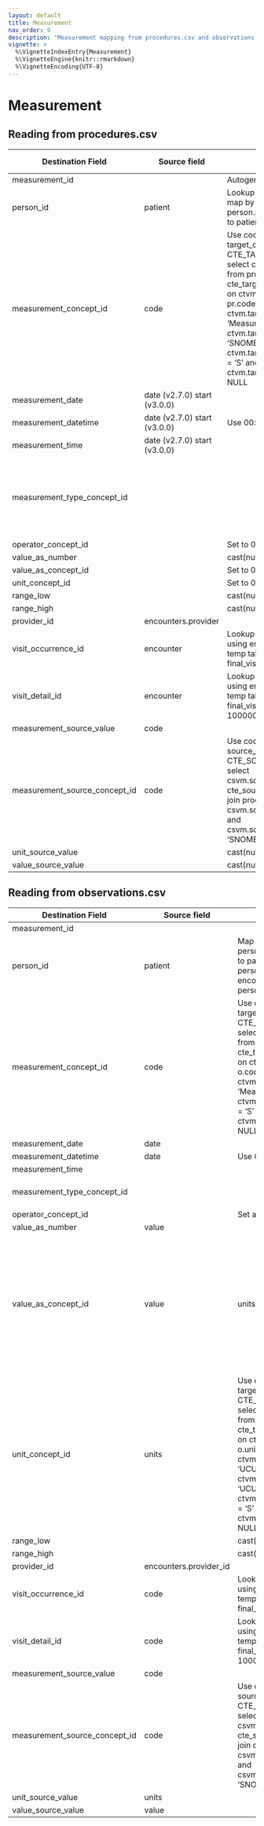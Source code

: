 ```yaml
---
layout: default
title: Measurement
nav_order: 9
description: "Measurement mapping from procedures.csv and observations.csv"
vignette: >
  %\VignetteIndexEntry{Measurement}
  %\VignetteEngine{knitr::rmarkdown}
  %\VignetteEncoding{UTF-8}
---
```


# Measurement

## Reading from procedures.csv

| Destination Field | Source field | Logic | Comment field |
| --- | --- | --- | --- |
| measurement_id |  | Autogenerated |  |
| person_id | patient | Lookup in the person table: map by mapping person.person_source_value to patient. |  |
| measurement_concept_id | code | Use code to lookup target_concept_id in CTE_TARGET_VOCAB_MAP:    select ctvm.target_concept_id    from procedures pr     join cte_target_vocab_map ctvm       on ctvm.source_code              = pr.code     and ctvm.target_domain_id       = 'Measurement'     and ctvm.target_vocabulary_id = 'SNOMED'     and ctvm.target_standard_concept = 'S'     and ctvm.target_invalid_reason is NULL |  |
| measurement_date | date (v2.7.0) start (v3.0.0) |  |  |
| measurement_datetime | date (v2.7.0) start (v3.0.0) | Use 00:00:00 as the time. |  |
| measurement_time | date (v2.7.0) start (v3.0.0)  |  |  |
| measurement_type_concept_id |  |  | Use concept_id 38000267 (Outpatient detail - 1st position) for all records |
| operator_concept_id |  | Set to 0 for all records  |  |
| value_as_number |  |cast(null as float)   |  |
| value_as_concept_id |  | Set to 0 for all records |  |
| unit_concept_id |  |Set to 0 for all records  |  |
| range_low |  | cast(null as float)  |  |
| range_high |  | cast(null as float)  |  |
| provider_id |encounters.provider  |  |  |
| visit_occurrence_id | encounter | Lookup visit_occurrence_id using encounter, joining to temp table defined in final_visit_ids.sql. |  |
| visit_detail_id | encounter | Lookup visit_occurrence_id using encounter, joining to temp table defined in final_visit_ids.sql and add 1000000. |  |
| measurement_source_value | code |  |  |
| measurement_source_concept_id | code | Use code to lookup source_concept_id in CTE_SOURCE_VOCAB_MAP:     select csvm.source_concept_id     from cte_source_vocab_map csvm      join procedures pr        on csvm.source_code                 = pr.code        and csvm.source_vocabulary_id  = 'SNOMED' |  |
| unit_source_value |  |cast(null as varchar)   |  |
| value_source_value |  | cast(null as varchar)  |  |

## Reading from observations.csv

| Destination Field | Source field | Logic | Comment field |
| --- | --- | --- | --- |
| measurement_id |  |  |  |
| person_id | patient | Map by mapping person.person_source_value to patient.  Find person.person_id by mapping encouters.patient to person.person_source_value. |  |
| measurement_concept_id | code | Use code to lookup target_concept_id in CTE_TARGET_VOCAB_MAP:    select ctvm.target_concept_id    from observations o     join cte_target_vocab_map ctvm       on ctvm.source_code              = o.code     and ctvm.target_domain_id       = 'Measurement'     and ctvm.target_standard_concept = 'S'     and ctvm.target_invalid_reason is NULL |  |
| measurement_date | date |  |  |
| measurement_datetime | date | Use 00:00:00 as time. |  |
| measurement_time |  |  |  |
| measurement_type_concept_id |  |  | Use concept_id 38000267 (Outpatient detail - 1st position) for all records |
| operator_concept_id |  | Set as 0 for all records |  |
| value_as_number | value |  |  |
| value_as_concept_id | value | units  | Use code to lookup target_concept_id in CTE_TARGET_VOCAB_MAP:    select ctvm.target_concept_id    from observations o     join cte_target_vocab_map ctvm       on ctvm.source_code              = o.value     and ctvm.target_domain_id       = 'Meas value'    and ctvm.target_standard_concept = 'S'     and ctvm.target_invalid_reason is NULL |  |
| unit_concept_id | units  | Use code to lookup target_concept_id in CTE_TARGET_VOCAB_MAP:    select ctvm.target_concept_id    from observations o     join cte_target_vocab_map ctvm       on ctvm.source_code              = o.units     and ctvm.target_vocabulary_id       = 'UCUM'     and ctvm.source_vocabulary_id       = 'UCUM'  and ctvm.target_standard_concept = 'S'     and ctvm.target_invalid_reason is NULL |  |
| range_low |  |cast(null as float)  |  |
| range_high |  | cast(null as float) |  |
| provider_id |encounters.provider_id  |  |  |
| visit_occurrence_id | code | Lookup visit_occurrence_id using encounter, joining to temp table defined in final_visit_ids.sql. |  |
| visit_detail_id | code | Lookup visit_occurrence_id using encounter, joining to temp table defined in final_visit_ids.sql and add 1000000 |  |
| measurement_source_value | code |  |  |
| measurement_source_concept_id | code | Use code to lookup source_concept_id in CTE_SOURCE_VOCAB_MAP:     select csvm.source_concept_id     from cte_source_vocab_map csvm      join observations o        on csvm.source_code                 = o.code      and csvm.source_vocabulary_id  = 'SNOMED' |  |
| unit_source_value | units |  |  |
| value_source_value | value |  |  |
